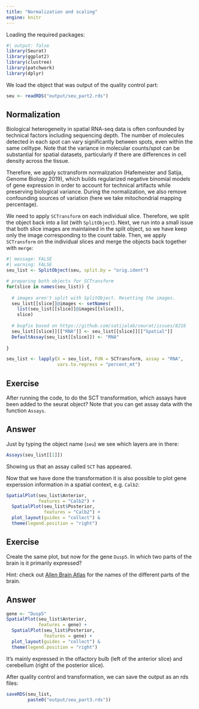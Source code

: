 ```yaml
---
title: "Normalization and scaling"
engine: knitr
---
```


Loading the required packages:

```r
#| output: false
library(Seurat)
library(ggplot2)
library(clustree)
library(patchwork)
library(dplyr)
```

We load the object that was output of the quality control part:

```r
seu <- readRDS("output/seu_part2.rds")
```


## Normalization

Biological heterogeneity in spatial RNA-seq data is often confounded by technical factors including sequencing depth. The number of molecules detected in each spot can vary significantly between spots, even within the same celltype. Note that the variance in molecular counts/spot can be substantial for spatial datasets, particularly if there are 
differences in cell density across the tissue. 

Therefore, we apply sctransform normalization (Hafemeister and Satija, Genome Biology 2019), which builds regularized 
negative binomial models of gene expression in order to account for technical artifacts while preserving biological variance. During the normalization, we also remove confounding sources of variation (here we take mitochondrial mapping percentage).

We need to apply `SCTransform` on each individual slice. Therefore, we split the object back into a list (with `SplitObject`). Next, we run into a small issue that both slice images are maintained in the split object, so we have keep only the image corresponding to the count table. Then, we apply `SCTransform` on the individual slices and merge the objects back together with `merge`:

```r
#| message: FALSE
#| warning: FALSE
seu_list <- SplitObject(seu, split.by = "orig.ident")

# preparing both objects for SCTransform
for(slice in names(seu_list)) {
  
  # images aren't split with SplitObject. Resetting the images. 
  seu_list[[slice]]@images <- setNames(
    list(seu_list[[slice]]@images[[slice]]),
    slice)
  
  # bugfix based on https://github.com/satijalab/seurat/issues/8216
  seu_list[[slice]][["RNA"]] <- seu_list[[slice]][["Spatial"]]
  DefaultAssay(seu_list[[slice]]) <- "RNA"
  
}

seu_list <- lapply(X = seu_list, FUN = SCTransform, assay = "RNA",
                   vars.to.regress = "percent_mt")

```

::: {.callout-important}
## Exercise

After running the code, to do the SCT transformation, which assays have been added to the seurat object? Note that you can get assay data with the function `Assays`.
::: 

::: {.callout-tip collapse="true"}
## Answer

Just by typing the object name (`seu`) we see which layers are in there:
 
```r
Assays(seu_list[[1]])
```

Showing us that an assay called `SCT` has appeared. 

:::

Now that we have done the transformation it is also possible to plot gene experssion information in a spatial context, e.g. `Calb2`:

```r
SpatialPlot(seu_list$Anterior,
            features = "Calb2") + 
  SpatialPlot(seu_list$Posterior, 
              features = "Calb2") + 
  plot_layout(guides = "collect") & 
  theme(legend.position = "right")
```

::: {.callout-important}
## Exercise

Create the same plot, but now for the gene `Dusp5`. In which two parts of the brain is it primarily expressed? 

Hint: check out [Allen Brain Atlas](http://atlas.brain-map.org/atlas?atlas=2&plate=100883804#atlas=2&plate=100884129&resolution=19.04&x=7671.818403764205&y=4000&zoom=-4&structure=549) for the names of the different parts of the brain. 
::: 

::: {.callout-tip collapse="true"}
## Answer

```r
gene <- "Dusp5"
SpatialPlot(seu_list$Anterior,
            features = gene) + 
  SpatialPlot(seu_list$Posterior, 
              features = gene) + 
  plot_layout(guides = "collect") & 
  theme(legend.position = "right")
```

It's mainly expressed in the olfactory bulb (left of the anterior slice) and cerebellum (right of the posterior slice). 

:::

After quality control and transformation, we can save the output as an rds files:

```r
saveRDS(seu_list,
        paste0("output/seu_part3.rds"))
```
